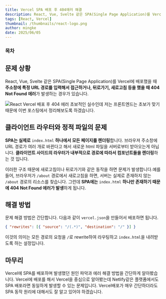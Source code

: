```yaml
---
title: Vercel SPA 배포 후 404에러 해결
description: React, Vue, Svelte 같은 SPA(Single Page Application)를 Vercel에 배포했을 때 주소창에 특정 URL 경로를 입력해서 접근하거나, 뒤로가기, 새로고침 등을 했을 때 404 Not Found 에러가 발생하는 경우가 있습니다.
tags: [React, Vercel]
thumbnail: /thumbnails/react-logo.png
author: mingke
date: 2025/06/05
---
```


### 목차

## 문제 상황

React, Vue, Svelte 같은 SPA(Single Page Application)를 Vercel에 배포했을 때 **주소창에 특정 URL 경로를 입력해서 접근하거나, 뒤로가기, 새로고침 등을 했을 때 404 Not Found 에러**가 발생하는 경우가 있습니다.

<Image
  src="/vercel-spa-404/01.png"
  alt="React Vercel 배포 후 404 에러"
  caption="새로고침 후 404 발생"
  fullWidth={true}
/>
초보적인 실수인데 저는 프론트엔드는 초보가 맞기 때문에 이번 포스팅에서 정리해보도록 하겠습니다.

## 클라이언트 라우터와 정적 파일의 문제

**SPA는 실제로** `index.html` **하나에서 모든 페이지를 렌더링**합니다. 브라우져 주소창에 URL 경로가 여러 개로 바뀐다고 해서 새로운 html 파일을 서버로부터 받아오는게 아닙니다. **클라이언트 사이드의 라우터가 내부적으로 경로에 따라서 컴포넌트들을 렌더링**하는 것 입니다.

이러한 구조 때문에 새로고침이나 뒤로가기와 같은 동작을 하면 문제가 발생합니다.예를 들어, 브라우저가 `/about` 경로에서 새로고침을 하면, 서버는 실제로 존재하지 않는 `/about` 경로의 리소스를 찾습니다. 그런데 **SPA에는** `index.html` **하나만 존재하기 때문에 404 Not Found 에러가 발생**하게 됩니다.

<Ads />

## 해결 방법

문제 해결 방법은 간단합니다. 다음과 같이 `vercel.json`을 만들어서 배포하면 됩니다.

```json
{ "rewrites": [{ "source": "/(.*)", "destination": "/" }] }
```

이것의 의미는 모든 경로의 요청을 `/`로 rewrite하여 라우팅하고 `index.html`을 내려받도록 하는 설정입니다.

## 마무리

Vercel에 SPA를 배포하며 발생했던 원인 파악과 에러 해결 방법을 간단하게 알아봤습니다. Vercel에 배포를 해서 Vercel을 중심으로 알아봤는데 Netlify같은 플랫폼에서도 SPA 배포라면 동일하게 발생할 수 있는 문제입니다. Vercel배포가 매우 간단하더라도 SPA 동작 원리에 대해서도 잘 알고 있어야 하겠습니다.

<Link url="https://chaechae.life/blog/react-setup-guide-for-beginners" />
